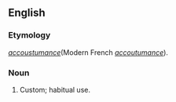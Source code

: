 ==English==

===Etymology===
{{etyl|fro}} ''[[accoustumance]]''(Modern French ''[[accoutumance]]'').

===Noun===
{{en-noun}}

# {{obsolete}} Custom; habitual use.